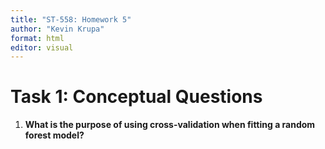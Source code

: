 ```yaml
---
title: "ST-558: Homework 5"
author: "Kevin Krupa"
format: html
editor: visual
---
```


# Task 1: Conceptual Questions

1. **What is the purpose of using cross-validation when fitting a random forest model?**

